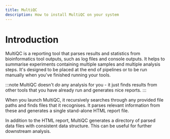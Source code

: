 ```yaml
---
title: MultiQC
description: How to install MultiQC on your system
---
```



# Introduction

MultiQC is a reporting tool that parses results and statistics from bioinformatics tool outputs, such as log files and console outputs.
It helps to summarise experiments containing multiple samples and multiple analysis steps.
It's designed to be placed at the end of pipelines or to be run manually when you've finished running your tools.

<OverviewSvg />

:::note
MultiQC doesn't _do_ any analysis for you - it just finds results from other tools that you have already run and generates nice reports.
:::

When you launch MultiQC, it recursively searches through any provided file paths and finds files that it recognises. It parses relevant information from these and generates a single stand-alone HTML report file.

In addition to the HTML report, MultiQC generates a directory of parsed data files with consistent data structure. This can be useful for further downstream analysis.
